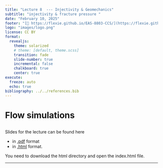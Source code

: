 ```yaml
---
title: "Lecture 8  --- Injectivity & Geomechanics"
subtitle: "injectivity & fracture pressure "
date: "February 10, 2025"
footer: "[🔗 https://flexie.github.io/EAS-8803-CCS/](https://flexie.github.io/EAS-8803-CCS/)"
logo: "images/logo.png"
license: CC BY
format: 
  revealjs:
    theme: solarized
    # theme: [default, theme.scss]
    transition: fade
    slide-number: true
    incremental: false 
    chalkboard: true
    center: true
execute:
  freeze: auto
  echo: true
bibliography: ../../references.bib
---
```


# Flow simulations


## 

Slides for the lecture can be found here

- in [.pdf](https://www.dropbox.com/scl/fi/h6ikr7jw7bqfk6v5q3ce1/8-Lecture.pdf?rlkey=5mdpjj7d58v3uk0v7ecc9wbwg&st=31bdlqla&dl=0) format
- in [.html](https://www.dropbox.com/scl/fo/3fv1zo6qesvzfu9t2uz4u/AK0VkyM5IpDNuEiFvpGdxwU?rlkey=sq9x4vnagf8a08tpyf0d5xk68&st=vzle1hpv&dl=0) format. 
 
You need to download the html directory and open the index.html file.

***